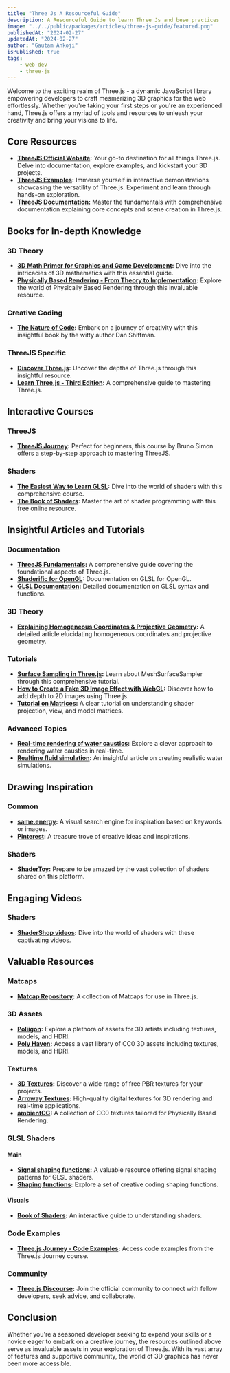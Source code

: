 ```yaml
---
title: "Three Js A Resourceful Guide"
description: A Resourceful Guide to learn Three Js and bese practices
image: "../../public/packages/articles/three-js-guide/featured.png"
publishedAt: "2024-02-27"
updatedAt: "2024-02-27"
author: "Gautam Ankoji"
isPublished: true
tags:
    - web-dev
    - three-js
---
```


<DropCap>
Welcome to the exciting realm of Three.js - a dynamic JavaScript library empowering developers to craft mesmerizing 3D graphics for the web effortlessly. Whether you're taking your first steps or you're an experienced hand, Three.js offers a myriad of tools and resources to unleash your creativity and bring your visions to life.
</DropCap>

## Core Resources

- **[ThreeJS Official Website](https://threejs.org/):** Your go-to destination for all things Three.js. Delve into documentation, explore examples, and kickstart your 3D projects.
- **[ThreeJS Examples](https://threejs.org/examples/#webgl_animation_keyframes):** Immerse yourself in interactive demonstrations showcasing the versatility of Three.js. Experiment and learn through hands-on exploration.
- **[ThreeJS Documentation](https://threejs.org/docs/index.html#manual/en/introduction/Creating-a-scene):** Master the fundamentals with comprehensive documentation explaining core concepts and scene creation in Three.js.

## Books for In-depth Knowledge

### 3D Theory

- **[3D Math Primer for Graphics and Game Development](https://gamemath.com/book/intro.html):** Dive into the intricacies of 3D mathematics with this essential guide.
- **[Physically Based Rendering - From Theory to Implementation](https://pbr-book.org/):** Explore the world of Physically Based Rendering through this invaluable resource.

### Creative Coding

- **[The Nature of Code](https://natureofcode.com/):** Embark on a journey of creativity with this insightful book by the witty author Dan Shiffman.

### ThreeJS Specific

- **[Discover Three.js](https://discoverthreejs.com/):** Uncover the depths of Three.js through this insightful resource.
- **[Learn Three.js - Third Edition](https://www.packtpub.com/product/learn-three-js-third-edition/9781788833288):** A comprehensive guide to mastering Three.js.

## Interactive Courses

### ThreeJS

- **[ThreeJS Journey](https://threejs-journey.com/):** Perfect for beginners, this course by Bruno Simon offers a step-by-step approach to mastering ThreeJS.

### Shaders

- **[The Easiest Way to Learn GLSL](https://simondev.teachable.com/p/glsl-shaders-from-scratch):** Dive into the world of shaders with this comprehensive course.
- **[The Book of Shaders](https://thebookofshaders.com/):** Master the art of shader programming with this free online resource.

## Insightful Articles and Tutorials

### Documentation

- **[ThreeJS Fundamentals](https://threejs.org/manual/#en/fundamentals):** A comprehensive guide covering the foundational aspects of Three.js.
- **[Shaderific for OpenGL](https://shaderific.com/index.html):** Documentation on GLSL for OpenGL.
- **[GLSL Documentation](https://docs.gl/sl4/clamp):** Detailed documentation on GLSL syntax and functions.

### 3D Theory

- **[Explaining Homogeneous Coordinates & Projective Geometry](https://www.tomdalling.com/blog/modern-opengl/explaining-homogenous-coordinates-and-projective-geometry/):** A detailed article elucidating homogeneous coordinates and projective geometry.

### Tutorials

- **[Surface Sampling in Three.js](https://tympanus.net/codrops/2021/08/31/surface-sampling-in-three-js/):** Learn about MeshSurfaceSampler through this comprehensive tutorial.
- **[How to Create a Fake 3D Image Effect with WebGL](https://tympanus.net/codrops/2019/02/20/how-to-create-a-fake-3d-image-effect-with-webgl/):** Discover how to add depth to 2D images using Three.js.
- **[Tutorial on Matrices](http://www.opengl-tutorial.org/beginners-tutorials/tutorial-3-matrices/):** A clear tutorial on understanding shader projection, view, and model matrices.

### Advanced Topics

- **[Real-time rendering of water caustics](https://medium.com/@martinRenou/real-time-rendering-of-water-caustics-59cda1d74aa):** Explore a clever approach to rendering water caustics in real-time.
- **[Realtime fluid simulation](https://shahriyarshahrabi.medium.com/gentle-introduction-to-fluid-simulation-for-programmers-and-technical-artists-7c0045c40bac):** An insightful article on creating realistic water simulations.

## Drawing Inspiration

### Common

- **[same.energy](https://same.energy/):** A visual search engine for inspiration based on keywords or images.
- **[Pinterest](https://www.pinterest.fr/):** A treasure trove of creative ideas and inspirations.

### Shaders

- **[ShaderToy](https://www.shadertoy.com/):** Prepare to be amazed by the vast collection of shaders shared on this platform.

## Engaging Videos

### Shaders

- **[ShaderShop videos](http://tobyschachman.com/Shadershop/):** Dive into the world of shaders with these captivating videos.

## Valuable Resources

### Matcaps

- **[Matcap Repository](https://github.com/nidorx/matcaps):** A collection of Matcaps for use in Three.js.

### 3D Assets

- **[Poliigon](https://www.poliigon.com/):** Explore a plethora of assets for 3D artists including textures, models, and HDRI.
- **[Poly Haven](https://polyhaven.com/):** Access a vast library of CC0 3D assets including textures, models, and HDRI.

### Textures

- **[3D Textures](https://3dtextures.me/):** Discover a wide range of free PBR textures for your projects.
- **[Arroway Textures](https://www.arroway-textures.ch/):** High-quality digital textures for 3D rendering and real-time applications.
- **[ambientCG](https://ambientcg.com/):** A collection of CC0 textures tailored for Physically Based Rendering.

### GLSL Shaders

#### Main

- **[Signal shaping functions](https://iquilezles.org/articles/functions/):** A valuable resource offering signal shaping patterns for GLSL shaders.
- **[Shaping functions](http://www.flong.com/archive/texts/code/):** Explore a set of creative coding shaping functions.

#### Visuals

- **[Book of Shaders](https://thebookofshaders.com/):** An interactive guide to understanding shaders.

### Code Examples

- **[Three.js Journey - Code Examples](https://threejs-journey.xyz/):** Access code examples from the Three.js Journey course.

### Community

- **[Three.js Discourse](https://discourse.threejs.org/):** Join the official community to connect with fellow developers, seek advice, and collaborate.

## Conclusion

Whether you're a seasoned developer seeking to expand your skills or a novice eager to embark on a creative journey, the resources outlined above serve as invaluable assets in your exploration of Three.js. With its vast array of features and supportive community, the world of 3D graphics has never been more accessible.